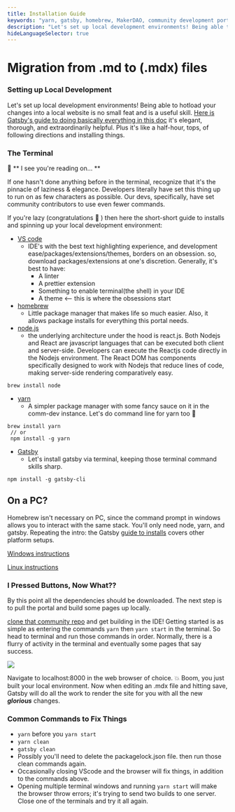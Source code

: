 ```yaml
---
title: Installation Guide
keywords: "yarn, gatsby, homebrew, MakerDAO, community development portal"
description: "Let's set up local development environments! Being able to hotload your changes into a local website is no small feat and is a useful skill."
hideLanguageSelector: true
---
```

# Migration from .md to (.mdx) files

### Setting up Local Development

Let's set up local development environments! Being able to hotload your changes into a local website is no small feat and is a useful skill. [Here is Gatsby's guide to doing basically everything in this doc](https://www.gatsbyjs.org/tutorial/) it's elegant, thorough, and extraordinarily helpful. Plus it's like a half-hour, tops, of following directions and installing things.

### The Terminal

🤨 ** I see you're reading on... **

If one hasn't done anything before in the terminal, recognize that it's the pinnacle of laziness & elegance. Developers literally have set this thing up to run on as few characters as possible. Our devs, specifically, have set community contributors to use even fewer commands.

If you're lazy (congratulations 🎊 ) then here the short-short guide to installs and spinning up your local development environment:

- [VS code](https://code.visualstudio.com/download)
  - IDE's with the best text highlighting experience, and development ease/packages/extensions/themes, borders on an obsession. so, download packages/extensions at one's discretion. Generally, it's best to have:
    - A linter
    - A prettier extension
    - Something to enable terminal(the shell) in your IDE
    - A theme <-- this is where the obsessions start
- [homebrew](https://brew.sh/)
  - Little package manager that makes life so much easier. Also, it allows package installs for everything this portal needs.
- [node.js](https://nodejs.org/en/)
  - the underlying architecture under the hood is react.js. Both Nodejs and React are javascript languages that can be executed both client and server-side. Developers can execute the Reactjs code directly in the Nodejs environment. The React DOM has components specifically designed to work with Nodejs that reduce lines of code, making server-side rendering comparatively easy.

```shell
brew install node
```

- [yarn](https://yarnpkg.com/)
  - A simpler package manager with some fancy sauce on it in the comm-dev instance. Let's do command line for yarn too 🤭

```shell
brew install yarn
 // or
 npm install -g yarn
```

- [Gatsby]()
  - Let's install gatsby via terminal, keeping those terminal command skills sharp.

```shell
npm install -g gatsby-cli
```
 
<Tout>

<Box>

## On a PC?

Homebrew isn't necessary on PC, since the command prompt in windows allows you to interact with the same stack. You'll only need node, yarn, and gatsby. Repeating the intro: the Gatsby [guide to installs](https://www.gatsbyjs.org/tutorial/) covers other platform setups.

[Windows instructions](https://www.gatsbyjs.com/tutorial/part-zero/#windows-instructions)

[Linux instructions](https://www.gatsbyjs.com/tutorial/part-zero/#linux-instructions)

</Box>

</Tout>

### I Pressed Buttons, Now What??

By this point all the dependencies should be downloaded. The next step is to pull the portal and build some pages up locally.

[clone that community repo](https://github.com/makerdao/community-portal) and get building in the IDE! Getting started is as simple as entering the commands `yarn` then `yarn start` in the terminal. So head to terminal and run those commands in order. Normally, there is a flurry of activity in the terminal and eventually some pages that say success.

![](https://i.imgur.com/EL88h6k.png)

Navigate to localhost:8000 in the web browser of choice. 💥 Boom, you just built your local environment. Now when editing an .mdx file and hitting save, Gatsby will do all the work to render the site for you with all the new **_glorious_** changes.

### Common Commands to Fix Things

- `yarn` before you `yarn start`
- `yarn clean`
- `gatsby clean`
- Possibly you'll need to delete the packagelock.json file. then run those clean commands again.
- Occasionally closing VScode and the browser will fix things, in addition to the commands above.
- Opening multiple terminal windows and running `yarn start` will make the browser throw errors; it's trying to send two builds to one server. Close one of the terminals and try it all again.
